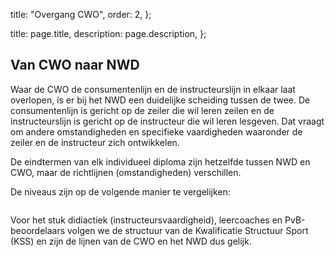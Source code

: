 
  title: "Overgang CWO",
  order: 2,
};

  title: page.title,
  description: page.description,
};

## Van CWO naar NWD

Waar de CWO de consumentenlijn en de instructeurslijn in elkaar laat overlopen,
is er bij het NWD een duidelijke scheiding tussen de twee. De consumentenlijn is
gericht op de zeiler die wil leren zeilen en de instructeurslijn is gericht op
de instructeur die wil leren lesgeven. Dat vraagt om andere omstandigheden en
specifieke vaardigheden waaronder de zeiler en de instructeur zich ontwikkelen.

De eindtermen van elk individueel diploma zijn hetzelfde tussen NWD en CWO, maar
de richtlijnen (omstandigheden) verschillen.

De niveaus zijn op de volgende manier te vergelijken:

<Image className="rounded-none" src={instructeursEigenvaardigheid} alt="" />

Voor het stuk didiactiek (instructeursvaardigheid), leercoaches en
PvB-beoordelaars volgen we de structuur van de Kwalificatie Structuur Sport
(KSS) en zijn de lijnen van de CWO en het NWD dus gelijk.
